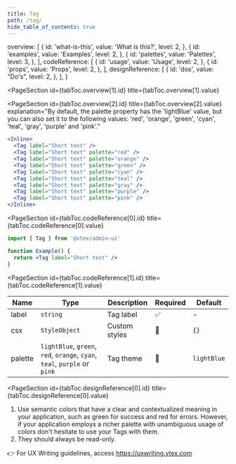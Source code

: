 ```yaml
---
title: Tag
path: /tag/
hide_table_of_contents: true
---
```



  overview: [
    {
      id: 'what-is-this',
      value: 'What is this?',
      level: 2,
    },
    {
      id: 'examples',
      value: 'Examples',
      level: 2,
    },
    {
      id: 'palettes',
      value: 'Palettes',
      level: 3,
    },
  ],
  codeReference: [
    {
      id: 'usage',
      value: 'Usage',
      level: 2,
    },
    {
      id: 'props',
      value: 'Props',
      level: 2,
    },
  ],
  designReference: [
    {
      id: 'dos',
      value: "Do's",
      level: 2,
    },
  ],
}

<Page toc={tabToc} hasTabs>
  <Panel id="overview">

<IntroSection
  id={tabToc.overview[0].id}
  title={tabToc.overview[0].value}
  description="Tags represent a status, or a common denominator. They make sections and entities quickly identifiable and searchable."
/>

<PageSection
  id={tabToc.overview[1].id}
  title={tabToc.overview[1].value}
>

<PageSection
  id={tabToc.overview[2].id}
  title={tabToc.overview[2].value}
  explanation="By default, the palette property has the 'lightBlue' value, but you can also set it to the following values: 'red', 'orange', 'green', 'cyan', 'teal', 'gray', 'purple' and 'pink'."
>

```jsx live
<Inline>
  <Tag label="Short text" />
  <Tag label="Short text" palette="red" />
  <Tag label="Short text" palette="orange" />
  <Tag label="Short text" palette="green" />
  <Tag label="Short text" palette="cyan" />
  <Tag label="Short text" palette="teal" />
  <Tag label="Short text" palette="gray" />
  <Tag label="Short text" palette="purple" />
  <Tag label="Short text" palette="pink" />
</Inline>
```

</PageSection>
</PageSection>
</Panel>

<Panel id="codeReference">

<PageSection
  id={tabToc.codeReference[0].id}
  title={tabToc.codeReference[0].value}
>

```jsx isStatic
import { Tag } from '@vtex/admin-ui'

function Example() {
  return <Tag label="Short text" />
}
```

<PageSection
  id={tabToc.codeReference[1].id}
  title={tabToc.codeReference[1].value}
>

| Name    | Type                                                                      | Description   | Required | Default     |
| ------- | ------------------------------------------------------------------------- | ------------- | -------- | ----------- |
| label   | `string`                                                                  | Tag label     | ✅       | -           |
| csx     | `StyleObject`                                                             | Custom styles | 🚫       | `{}`        |
| palette | `lightBlue`, `green`, `red`, `orange`, `cyan`, `teal`, `purple` or `pink` | Tag theme     | 🚫       | `lightBlue` |

</PageSection >
</PageSection >
</Panel>

<Panel id="designReference">

<PageSection
  id={tabToc.designReference[0].id}
  title={tabToc.designReference[0].value}
>

1. Use semantic colors that have a clear and contextualized meaning in your application, such as green for success and red for errors. However, if your application employs a richer palette with unambiguous usage of colors don't hesitate to use your Tags with them.
2. They should always be read-only.

👉 For UX Writing guidelines, access https://uxwriting.vtex.com

</PageSection>
</Panel>

</Page>
